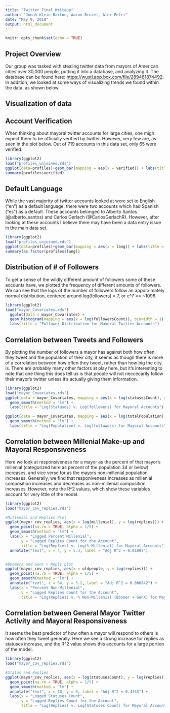 ```yaml
---
title: "Twitter Final Writeup"
author: "Jonah Klein-Barton, Aaron Brezel, Alex Petri"
date: "May 9, 2018"
output: html_document
---
```


```r
knitr::opts_chunk$set(echo = TRUE)
```

## Project Overview

Our group was tasked with stealing twitter data from mayors of American cities over 30,000 people, putting it into a database, and analyzing it. The database can be found here: <https://wustl.app.box.com/file/289481874492>. In addition, we looked at some ways of visualizing trends we found within the data, as shown below.


## **Visualization of data**

## Account Verification

When thinking about mayoral twitter accounts for large cities, one migh expect them to be officially verified by twitter. However, very few are, as seen in the plot below. Out of 719 accounts in this data set, only 65 were verified.

```r
library(ggplot2)
load("profiles_unjoined.rds")
ggplot(data=profiles)+geom_bar(mapping = aes(x = verified)) + labs(title = "Verificatation of Mayoral Twitter Accounts")
summary(profiles$verified)
```

## Default Language

While the vast majority of twitter accounts looked at were set to English ("en") as a default language, there were two accounts which had Spanish ("es") as a default. These accounts belonged to Alberto Santos (@alberto_santos) and Carlos Gerlach (@CarlosGerlachR). However, after looking at these accounts I believe there may have been a data entry issue in the main data set.

```r
library(ggplot2)
load("profiles_unjoined.rds")
ggplot(data=profiles)+geom_bar(mapping = aes(x = lang)) + labs(title = "Default Language Settings of Mayoral Twitter Accounts")
summary(as.factor(profiles$lang))
```


## Distribution of # of Followers

To get a sense of the wildly different amount of followers some of these accounts have, we plotted the frequency of different amounts of followers. We can see that the logs of the number of followers follow an apporximately normal distribution, centered around log(followers) = 7, or e^7 == ~1096.

```r
library(ggplot2)
load("mayor_Covariates.rds")
  ggplot(data = mayor_Covariates) +
  geom_histogram(mapping = aes(x = log(followersCount)), binwidth = 1) +
  labs(title = "Follower Distribution for Mayoral Twitter Accounts")

```

## Correlation between Tweets and Followers

By plotting the number of followers a mayor has against both how often they tweet and the population of their city, it seems as though there is more of a correlation between how often they tweet, rather than how big the city is. There are probably many other factors at play here, but it's interesting to note that one thing this does tell us is that people will not neccecarily follow their mayor's twitter unless it's actually giving them information. 

```r
library(ggplot2)
load("mayor_Covariates.rds")
ggplot(data = mayor_Covariates, mapping = aes(x = log(statusesCount), y = log(followersCount))) + geom_point(na.rm = TRUE) +
  geom_smooth(method = "lm") +
  labs(title = "Log(Statuses) v. Log(followers) for Mayoral Accounts")

ggplot(data = mayor_Covariates, mapping = aes(x = log(totalPopulation), y = log(followersCount))) + geom_point(na.rm = TRUE) +
  geom_smooth(method = "lm") +
  labs(title = "Log(Population) v. Log(followers) for Mayoral Accounts")
```

## Correlation between Millenial Make-up and Mayoral Responsiveness

Here we look at responsiveness for a mayor as the percent of that mayor's millenial (categorized here as percent of the population 34 or below) increases, and vice verse for as the mayors non-millenial population increases. Generally, we find that responiveness increases as millenial composition increases and decreases as non-millenial composition increases. However, note the R^2 values, which show these variables account for very little of the model.

```r
library(ggplot2)
load("mayor_cov_replies.rds")

#Millenial and Replies Plot
ggplot(mayor_cov_replies, aes(x = log(millenial), y = log(replies))) +
  geom_point(na.rm = TRUE, alpha = 1/5) +
  geom_smooth(method = "lm") +
  labs(x = "Logged Percent Millenial",
       y = "Logged Replies Count for the Account",
       title = "Log(Replies) v. Log(% Millenial) for Mayoral Accounts") +
  annotate("text", x = 4, y = 5.3, label = "Adj R^2 = 0.01895") 


#Boomers and Genx v Reply plot
ggplot(mayor_cov_replies, aes(x = oldpeople, y = log(replies))) +
  geom_point(na.rm = TRUE, alpha = 1/5) +
  geom_smooth(method = "lm") +
  annotate("text", x = 64, y = 5.2, label = "Adj R^2 = 0.006842") +
  labs(x = "Percent Non-Millenial",
       y = "Logged Replies Count for the Account",
       title = "Log(Replies) v. % Non-Millenial (Boomer + GenX) for Mayoral Accounts")
```

## Correlation between General Mayor Twitter Activity and Mayoral Responsiveness

It seems the best predictor of how often a mayor will respond to others is how often they tweet generally. Here we see a strong increase for replies as statuses increase, and the R^2 value shows this accounts for a large portion of the model. 

```r
library(ggplot2)
load("mayor_cov_replies.rds")

#Status and Replies  
ggplot(mayor_cov_replies, aes(x = log(statusesCount), y = log(replies))) +
  geom_point(na.rm = TRUE, alpha = 1/5) +
  geom_smooth(method = "lm") +
  annotate("text", x = 10, y = 0, label = "Adj R^2 = 0.4343") +
  labs(x = "Logged Statuses Count",
       y = "Logged Replies Count for the Account",
       title = "Log(Replies) v. Log(Statuses Count) for Mayoral Accounts")
       
```